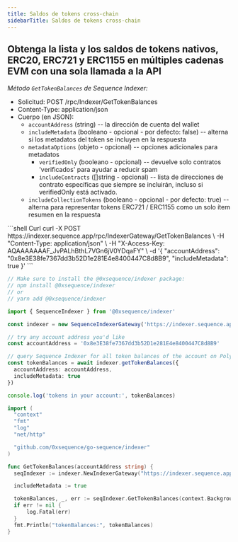 ```yaml
---
title: Saldos de tokens cross-chain
sidebarTitle: Saldos de tokens cross-chain
---
```


## Obtenga la lista y los saldos de tokens nativos, ERC20, ERC721 y ERC1155 en múltiples cadenas EVM con una sola llamada a la API
_Método `GetTokenBalances` de Sequence Indexer:_
- Solicitud: POST /rpc/Indexer/GetTokenBalances
- Content-Type: application/json
- Cuerpo (en JSON):
  - `accountAddress` (string) -- la dirección de cuenta del wallet
  - `includeMetadata` (booleano - opcional - por defecto: false) -- alterna si los metadatos del token se incluyen en la respuesta
  - `metadataOptions` (objeto - opcional) -- opciones adicionales para metadatos
    - `verifiedOnly` (booleano - opcional) -- devuelve solo contratos 'verificados' para ayudar a reducir spam
    - `includeContracts` (\[]string - opcional) -- lista de direcciones de contrato específicas que siempre se incluirán, incluso si verifiedOnly está activado.
  - `includeCollectionTokens` (booleano - opcional - por defecto: true) -- alterna para representar tokens ERC721 / ERC1155 como un solo ítem resumen en la respuesta

<CodeGroup>
  ```shell Curl
  curl -X POST https://indexer.sequence.app/rpc/IndexerGateway/GetTokenBalances \
   -H "Content-Type: application/json" \
   -H "X-Access-Key: AQAAAAAAAF_JvPALhBthL7VGn6jV0YDqaFY" \
   -d '{ "accountAddress": "0x8e3E38fe7367dd3b52D1e281E4e8400447C8d8B9", "includeMetadata": true }'
  ```

  ```ts Typescript
  // Make sure to install the @0xsequence/indexer package:
  // npm install @0xsequence/indexer
  // or
  // yarn add @0xsequence/indexer

  import { SequenceIndexer } from '@0xsequence/indexer'

  const indexer = new SequenceIndexerGateway('https://indexer.sequence.app', 'AQAAAAAAAF_JvPALhBthL7VGn6jV0YDqaFY')

  // try any account address you'd like
  const accountAddress = '0x8e3E38fe7367dd3b52D1e281E4e8400447C8d8B9'

  // query Sequence Indexer for all token balances of the account on Polygon
  const tokenBalances = await indexer.getTokenBalances({
  	accountAddress: accountAddress,
  	includeMetadata: true
  })

  console.log('tokens in your account:', tokenBalances)
  ```

  ```go Go
  import (
  	"context"
  	"fmt"
  	"log"
  	"net/http"

  	"github.com/0xsequence/go-sequence/indexer"
  )

  func GetTokenBalances(accountAddress string) {
  	seqIndexer := indexer.NewIndexerGateway("https://indexer.sequence.app", "AQAAAAAAAF_JvPALhBthL7VGn6jV0YDqaFY")

  	includeMetadata := true

  	tokenBalances, _, err := seqIndexer.GetTokenBalances(context.Background(), &accountAddress, nil, &includeMetadata, nil, nil)
  	if err != nil {
  		log.Fatal(err)
  	}
  	fmt.Println("tokenBalances:", tokenBalances)
  }
  ```
</CodeGroup>